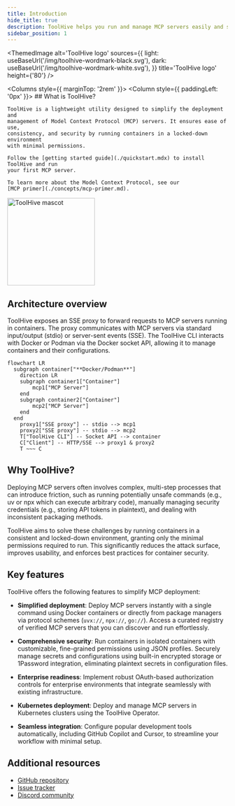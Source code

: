 ```yaml
---
title: Introduction
hide_title: true
description: ToolHive helps you run and manage MCP servers easily and securely.
sidebar_position: 1
---
```




<ThemedImage
  alt='ToolHive logo'
  sources={{
    light: useBaseUrl('/img/toolhive-wordmark-black.svg'),
    dark: useBaseUrl('/img/toolhive-wordmark-white.svg'),
  }}
  title='ToolHive logo'
  height={'80'}
/>

<Columns style={{ marginTop: '2rem' }}>
  <Column style={{ paddingLeft: '0px' }}>
    ## What is ToolHive?

    ToolHive is a lightweight utility designed to simplify the deployment and
    management of Model Context Protocol (MCP) servers. It ensures ease of use,
    consistency, and security by running containers in a locked-down environment
    with minimal permissions.

    Follow the [getting started guide](./quickstart.mdx) to install ToolHive and run
    your first MCP server.

    To learn more about the Model Context Protocol, see our
    [MCP primer](./concepts/mcp-primer.md).

  </Column>
  <Column className='text--center' style={{ maxWidth: '300px' }}>
    <img src='/img/toolhive-mascot.png' alt='ToolHive mascot' height='200px' />
  </Column>
</Columns>

## Architecture overview

ToolHive exposes an SSE proxy to forward requests to MCP servers running in
containers. The proxy communicates with MCP servers via standard input/output
(stdio) or server-sent events (SSE). The ToolHive CLI interacts with Docker or
Podman via the Docker socket API, allowing it to manage containers and their
configurations.

```mermaid
flowchart LR
  subgraph container["**Docker/Podman**"]
    direction LR
    subgraph container1["Container"]
        mcp1["MCP Server"]
    end
    subgraph container2["Container"]
        mcp2["MCP Server"]
    end
  end
    proxy1["SSE proxy"] -- stdio --> mcp1
    proxy2["SSE proxy"] -- stdio --> mcp2
    T["ToolHive CLI"] -- Socket API --> container
    C["Client"] -- HTTP/SSE --> proxy1 & proxy2
    T ~~~ C
```

## Why ToolHive?

Deploying MCP servers often involves complex, multi-step processes that can
introduce friction, such as running potentially unsafe commands (e.g., uv or npx
which can execute arbitrary code), manually managing security credentials (e.g.,
storing API tokens in plaintext), and dealing with inconsistent packaging
methods.

ToolHive aims to solve these challenges by running containers in a consistent
and locked-down environment, granting only the minimal permissions required to
run. This significantly reduces the attack surface, improves usability, and
enforces best practices for container security.

## Key features

ToolHive offers the following features to simplify MCP deployment:

- **Simplified deployment**: Deploy MCP servers instantly with a single command
  using Docker containers or directly from package managers via protocol schemes
  (`uvx://`, `npx://`, `go://`). Access a curated registry of verified MCP
  servers that you can discover and run effortlessly.

- **Comprehensive security**: Run containers in isolated containers with
  customizable, fine-grained permissions using JSON profiles. Securely manage
  secrets and configurations using built-in encrypted storage or 1Password
  integration, eliminating plaintext secrets in configuration files.

- **Enterprise readiness**: Implement robust OAuth-based authorization controls
  for enterprise environments that integrate seamlessly with existing
  infrastructure.

- **Kubernetes deployment**: Deploy and manage MCP servers in Kubernetes
  clusters using the ToolHive Operator.

- **Seamless integration**: Configure popular development tools automatically,
  including GitHub Copilot and Cursor, to streamline your workflow with minimal
  setup.

## Additional resources

- [GitHub repository](https://github.com/stacklok/toolhive)
- [Issue tracker](https://github.com/stacklok/toolhive/issues)
- [Discord community](https://discord.gg/stacklok)
